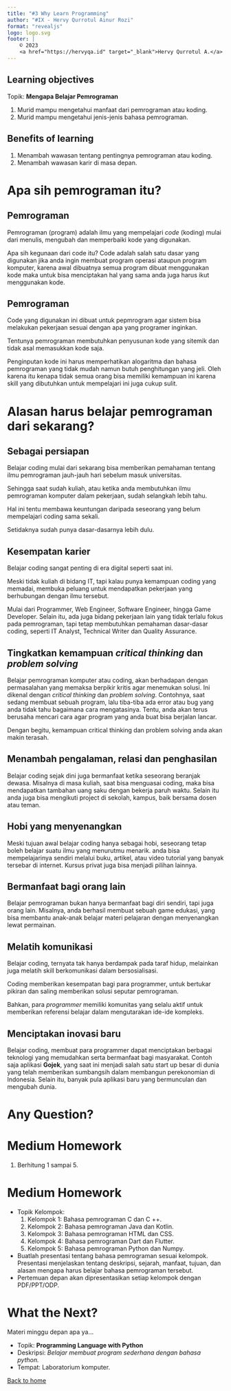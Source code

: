 ```yaml
---
title: "#3 Why Learn Programming"
author: "#IX - Hervy Qurrotul Ainur Rozi"
format: "revealjs"
logo: logo.svg
footer: |
    © 2023
    <a href="https://hervyqa.id" target="_blank">Hervy Qurrotul A.</a>
---
```


## Learning objectives {.smaller}

Topik: **Mengapa Belajar Pemrograman**

1. Murid mampu mengetahui manfaat dari pemrograman atau koding.
1. Murid mampu mengetahui jenis-jenis bahasa pemrograman.

## Benefits of learning {.smaller}

1. Menambah wawasan tentang pentingnya pemrograman atau koding.
2. Menambah wawasan karir di masa depan.


# Apa sih **pemrograman** itu? {.smaller}

## Pemrograman {.smaller}

Pemrograman (program) adalah ilmu yang mempelajari _code_ (koding) mulai dari menulis, mengubah dan memperbaiki kode yang digunakan.

Apa sih kegunaan dari code itu? Code adalah salah satu dasar yang digunakan jika anda ingin membuat program operasi ataupun program komputer, karena awal dibuatnya semua program dibuat menggunakan kode maka untuk bisa menciptakan hal yang sama anda juga harus ikut menggunakan kode.

## Pemrograman {.smaller}

Code yang digunakan ini dibuat untuk pepmrogram agar sistem bisa melakukan pekerjaan sesuai dengan apa yang programer inginkan.

Tentunya pemrograman membutuhkan penyusunan kode yang sitemik dan tidak asal memasukkan kode saja.

Penginputan kode ini harus memperhatikan alogaritma dan bahasa pemrograman yang tidak mudah namun butuh penghitungan yang jeli. Oleh karena itu kenapa tidak semua orang bisa memiliki kemampuan ini karena skill yang dibutuhkan untuk mempelajari ini juga cukup sulit.

# Alasan harus belajar pemrograman dari sekarang?

## Sebagai persiapan {.smaller}

Belajar coding mulai dari sekarang bisa memberikan pemahaman tentang ilmu pemrograman jauh-jauh hari sebelum masuk universitas.

Sehingga saat sudah kuliah, atau ketika anda membutuhkan ilmu pemrograman komputer dalam pekerjaan, sudah selangkah lebih tahu.

Hal ini tentu membawa keuntungan daripada seseorang yang belum mempelajari coding sama sekali.

Setidaknya sudah punya dasar-dasarnya lebih dulu.

## Kesempatan karier {.smaller}

Belajar coding sangat penting di era digital seperti saat ini.

Meski tidak kuliah di bidang IT, tapi kalau punya kemampuan coding yang memadai, membuka peluang untuk mendapatkan pekerjaan yang berhubungan dengan ilmu tersebut.

Mulai dari Programmer, Web Engineer, Software Engineer, hingga Game Developer. Selain itu, ada juga bidang pekerjaan lain yang tidak terlalu fokus pada pemrograman, tapi tetap membutuhkan pemahaman dasar-dasar coding, seperti IT Analyst, Technical Writer dan Quality Assurance.

## Tingkatkan kemampuan _critical thinking_ dan _problem solving_ {.smaller}

Belajar pemrograman komputer atau coding, akan berhadapan dengan permasalahan yang memaksa berpikir kritis agar menemukan solusi. Ini dikenal dengan _critical thinking_ dan _problem solving_. Contohnya, saat sedang membuat sebuah program, lalu tiba-tiba ada error atau bug yang anda tidak tahu bagaimana cara mengatasinya. Tentu, anda akan terus berusaha mencari cara agar program yang anda buat bisa berjalan lancar.

Dengan begitu, kemampuan critical thinking dan problem solving anda akan makin terasah.

## Menambah pengalaman, relasi dan penghasilan {.smaller}

Belajar coding sejak dini juga bermanfaat ketika seseorang beranjak dewasa. Misalnya di masa kuliah, saat bisa menguasai coding, maka bisa mendapatkan tambahan uang saku dengan bekerja paruh waktu. Selain itu anda juga bisa mengikuti project di sekolah, kampus, baik bersama dosen atau teman.

## Hobi yang menyenangkan {.smaller}

Meski tujuan awal belajar coding hanya sebagai hobi, seseorang tetap boleh belajar suatu ilmu yang menurutmu menarik. anda bisa mempelajarinya sendiri melalui buku, artikel, atau video tutorial yang banyak tersebar di internet. Kursus privat juga bisa menjadi pilihan lainnya.

## Bermanfaat bagi orang lain {.smaller}

Belajar pemrograman bukan hanya bermanfaat bagi diri sendiri, tapi juga orang lain. Misalnya, anda berhasil membuat sebuah game edukasi, yang bisa membantu anak-anak belajar materi pelajaran dengan menyenangkan lewat permainan. 

## Melatih komunikasi {.smaller}

Belajar coding, ternyata tak hanya berdampak pada taraf hidup, melainkan juga melatih skill berkomunikasi dalam bersosialisasi.

Coding memberikan kesempatan bagi para programmer, untuk bertukar pikiran dan saling memberikan solusi seputar pemrograman.

Bahkan, para _programmer_ memiliki komunitas yang selalu aktif untuk memberikan referensi belajar dalam mengutarakan ide-ide kompleks.

## Menciptakan inovasi baru {.smaller}

Belajar coding, membuat para programmer dapat menciptakan berbagai teknologi yang memudahkan serta bermanfaat bagi masyarakat. Contoh saja aplikasi **Gojek**, yang saat ini menjadi salah satu start up besar di dunia yang telah memberikan sumbangsih dalam membangun perekonomian di Indonesia. Selain itu, banyak pula aplikasi baru yang bermunculan dan mengubah dunia.

# Any Question? {background-color="rgb(10, 132, 81)"}

# Medium Homework

1. Berhitung 1 sampai 5.

# Medium Homework {.smaller}

- Topik Kelompok:
    1. Kelompok 1: Bahasa pemrograman C dan C ++.
    1. Kelompok 2: Bahasa pemrograman Java dan Kotlin.
    1. Kelompok 3: Bahasa pemrograman HTML dan CSS.
    1. Kelompok 4: Bahasa pemrograman Dart dan Flutter.
    1. Kelompok 5: Bahasa pemrograman Python dan Numpy.
- Buatlah presentasi tentang bahasa pemrograman sesuai kelompok. Presentasi menjelaskan tentang deskripsi, sejarah, manfaat, tujuan, dan alasan mengapa harus belajar bahasa pemrograman tersebut.
- Pertemuan depan akan dipresentasikan setiap kelompok dengan PDF/PPT/ODP.

# What the Next?

Materi minggu depan apa ya...

* Topik: **Programming Language with Python**
* Deskripsi: _Belajar membuat program sederhana dengan bahasa python._
* Tempat: Laboratorium komputer.

[Back to home](/)
